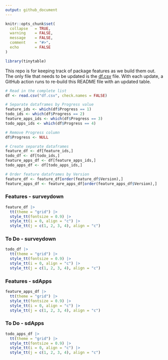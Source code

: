 ```yaml
---
output: github_document
---
```


<!-- README.md is generated from README.Rmd. Please edit this file -->

```r
knitr::opts_chunk$set(
  collapse   = TRUE,
  warning    = FALSE,
  message    = FALSE,
  comment    = "#>",
  echo       = FALSE
)

library(tinytable)
```

This repo is for keeping track of package features as we build them out. The only file that needs to be updated is the [df.csv](https://github.com/surveydown-dev/todo/blob/main/df.csv) file. With each update, a GitHub action runs to re-build this README file with an updated table.

```r
# Read in the complete list
df <- read.csv("df.csv", check.names = FALSE)

# Separate dataframes by Progress value
feature_ids <- which(df$Progress == 1)
todo_ids <- which(df$Progress == 2)
feature_apps_ids <- which(df$Progress == 3)
todo_apps_ids <- which(df$Progress == 4)

# Remove Progress column
df$Progress <- NULL

# Create separate dataframes
feature_df <- df[feature_ids,]
todo_df <- df[todo_ids,]
feature_apps_df <- df[feature_apps_ids,]
todo_apps_df <- df[todo_apps_ids,]

# Order feature dataframes by Version
feature_df <- feature_df[order(feature_df$Version),]
feature_apps_df <- feature_apps_df[order(feature_apps_df$Version),]
```

### Features - surveydown

```r
feature_df |> 
  tt(theme = "grid") |>
  style_tt(fontsize = 0.9) |>
  style_tt(i = 0, align = "c") |>
  style_tt(j = c(1, 2, 3, 4), align = "c")
```

### To Do - surveydown

```r
todo_df |>
  tt(theme = "grid") |>
  style_tt(fontsize = 0.9) |>
  style_tt(i = 0, align = "c") |>
  style_tt(j = c(1, 2, 3, 4), align = "c")
```

### Features - sdApps

```r
feature_apps_df |> 
  tt(theme = "grid") |>
  style_tt(fontsize = 0.9) |>
  style_tt(i = 0, align = "c") |>
  style_tt(j = c(1, 2, 3, 4), align = "c")
```

### To Do - sdApps

```r
todo_apps_df |>
  tt(theme = "grid") |>
  style_tt(fontsize = 0.9) |>
  style_tt(i = 0, align = "c") |>
  style_tt(j = c(1, 2, 3, 4), align = "c")
```